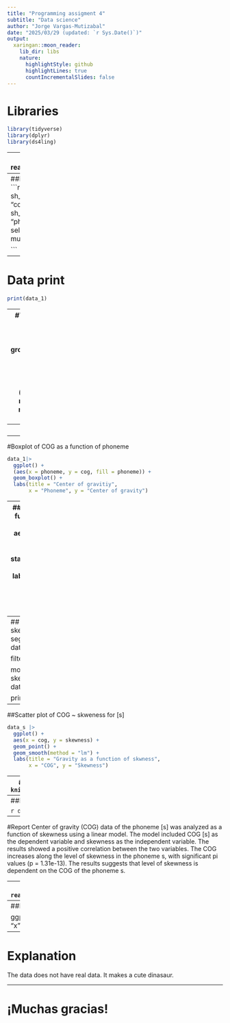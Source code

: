 ```yaml
---
title: "Programming assigment 4"
subtitle: "Data science"
author: "Jorge Vargas-Mutizabal"
date: "2025/03/29 (updated: `r Sys.Date()`)"
output:
  xaringan::moon_reader:
    lib_dir: libs
    nature:
      highlightStyle: github
      highlightLines: true
      countIncrementalSlides: false
---
```

# Libraries
```r
library(tidyverse)
library(dplyr)
library(ds4ling)
```
---
#Data load
```r
data <- read.csv("../data_raw/fricatives/fricatives.csv")

```
---
##Data tidying: COG and Skewness for S and Sh 
```r


data_1 <- data |>
  pivot_longer(cols = c(s_cog, sh_cog),
               names_to = "phoneme", 
               values_to = "cog")|>
pivot_longer(cols = c(s_skewness, sh_skewness),
             names_to = "phoneme_skewness",
             values_to = "skewness")|>
  select("phoneme", "cog", "skewness")|>
  mutate(phoneme = gsub("_cog", "", phoneme))
  
  
  

  
```
---
# Data print
```r
print(data_1)
```


---
#Table of descriptive statistics
```r

summary_table <- data_1 |>
  group_by(phoneme)|>
  summarise(
    mean_skew = mean(skewness),
    mean_cog = mean (cog),
    mean_skew = median (skewness),
    mead_cog = median (cog)
  )

knitr::kable(summary_table)

  
```
---
#Tidy data
```r
write.csv(data_1, "../data_tidy/data_tidy.csv")
```


---
#Boxplot of COG as a function of phoneme
```r
data_1|>
  ggplot() +
  (aes(x = phoneme, y = cog, fill = phoneme)) +
  geom_boxplot() +
  labs(title = "Center of gravitiy",
       x = "Phoneme", y = "Center of gravity")
```

---
## Plot skewness as a function of phoneme
```r
  ggplot(data_1, 
         aes(x = phoneme, y = skewness, fill = phoneme)) + 
  stat_summary(fun.data = mean_sdl) +
  labs(title = "skewness as a function of phoneme",
       x = "Phoneme", y = "Skewness")

```
---
## COG as a function of skewness for the [s] segments 
```r
data_s <- data_1 |>

  filter(phoneme == "s")  

model <- lm(
  cog ~ skewness,
  data = data_s)

print(model)
```
---

##Scatter plot of COG ~ skweness for [s]
```r
data_s |>
  ggplot() +
  aes(x = cog, y = skewness) +
  geom_point() +
  geom_smooth(method = "lm") +
  labs(title = "Gravity as a function of skwness",
       x = "COG", y = "Skewness")
```
---
##Table model: Coefficients
```r
knitr::kable(summary(model)$coef)
```


---
##Model diagnostics

```r
diagnosis(model)
```
---
#Report
Center of gravity (COG) data of the phoneme [s] was analyzed as a function of skewness using a linear model. The model included COG [s] as the dependent variable and skewness as the independent variable. The results showed a positive correlation between the two variables. The COG increases along the level of skewness in the phoneme s, with significant pi values (p = 1.31e-13). The results suggests that level of skewness is dependent on the COG of the phoneme s. 


---
# Assumptions data
```r
data_2 <- read_csv("../data_raw/fricatives/assumptions.csv")
```
---
##Plotting data: Surprise!
```r
data_2|>
  
  ggplot() +
  geom_point() +
  aes(x = x, y = y) +
  labs (x = "x", y = "y", tile = "Assumptions")
```
---
# Explanation
The data does not have real data. It makes a cute dinasaur. 

---
# ¡Muchas gracias!
